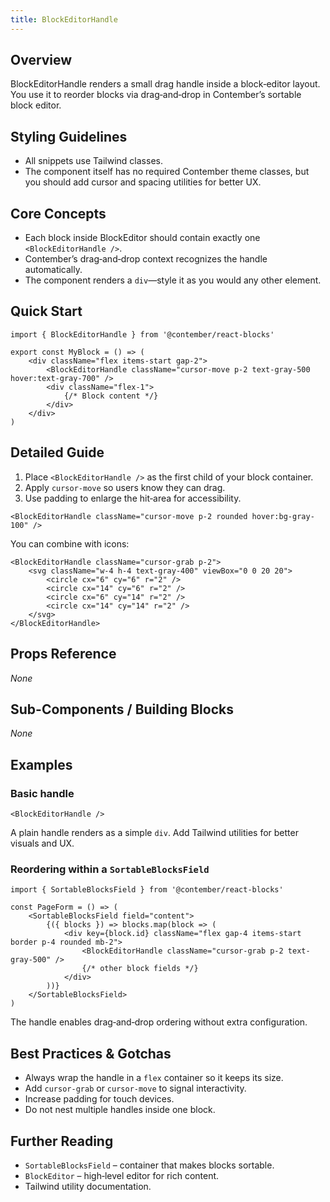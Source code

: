 ```yaml
---
title: BlockEditorHandle
---
```

<!-- Examples count: 1 -->


## Overview
BlockEditorHandle renders a small drag handle inside a block‑editor layout.
You use it to reorder blocks via drag‑and‑drop in Contember’s sortable block editor.

## Styling Guidelines
* All snippets use Tailwind classes.
* The component itself has no required Contember theme classes, but you should add cursor and spacing utilities for better UX.

## Core Concepts
* Each block inside BlockEditor should contain exactly one `<BlockEditorHandle />`.
* Contember’s drag‑and‑drop context recognizes the handle automatically.
* The component renders a `div`—style it as you would any other element.

## Quick Start
```tsx
import { BlockEditorHandle } from '@contember/react-blocks'

export const MyBlock = () => (
	<div className="flex items-start gap-2">
		<BlockEditorHandle className="cursor-move p-2 text-gray-500 hover:text-gray-700" />
		<div className="flex-1">
			{/* Block content */}
		</div>
	</div>
)
```

## Detailed Guide
1. Place `<BlockEditorHandle />` as the first child of your block container.
2. Apply `cursor-move` so users know they can drag.
3. Use padding to enlarge the hit‑area for accessibility.

```tsx
<BlockEditorHandle className="cursor-move p-2 rounded hover:bg-gray-100" />
```

You can combine with icons:

```tsx
<BlockEditorHandle className="cursor-grab p-2">
	<svg className="w-4 h-4 text-gray-400" viewBox="0 0 20 20">
		<circle cx="6" cy="6" r="2" />
		<circle cx="14" cy="6" r="2" />
		<circle cx="6" cy="14" r="2" />
		<circle cx="14" cy="14" r="2" />
	</svg>
</BlockEditorHandle>
```

## Props Reference
_None_

## Sub-Components / Building Blocks
_None_

## Examples
### Basic handle
```tsx
<BlockEditorHandle />
```
A plain handle renders as a simple `div`. Add Tailwind utilities for better visuals and UX.

### Reordering within a `SortableBlocksField`
```tsx
import { SortableBlocksField } from '@contember/react-blocks'

const PageForm = () => (
	<SortableBlocksField field="content">
		{({ blocks }) => blocks.map(block => (
			<div key={block.id} className="flex gap-4 items-start border p-4 rounded mb-2">
				<BlockEditorHandle className="cursor-grab p-2 text-gray-500" />
				{/* other block fields */}
			</div>
		))}
	</SortableBlocksField>
)
```
The handle enables drag‑and‑drop ordering without extra configuration.

## Best Practices & Gotchas
* Always wrap the handle in a `flex` container so it keeps its size.
* Add `cursor-grab` or `cursor-move` to signal interactivity.
* Increase padding for touch devices.
* Do not nest multiple handles inside one block.

## Further Reading
* `SortableBlocksField` – container that makes blocks sortable.
* `BlockEditor` – high‑level editor for rich content.
* Tailwind utility documentation.

<!-- End of Generated Documentation -->
